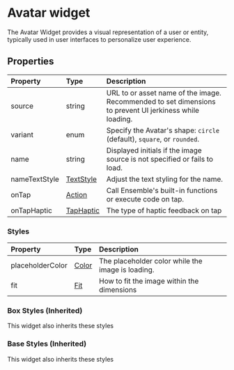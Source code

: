 
# Avatar widget

The Avatar Widget provides a visual representation of a user or entity, typically used in user interfaces to personalize user experience.

<EnsemblePreview 
  appId="e24402cb-75e2-404c-866c-29e6c3dd7992"
  screenId="kJ9eqI5BPL30IwjnEDdJ"
  height="700px"
/>


## Properties

| Property      | Type                                           | Description                                                                                             |
|:--------------|:-----------------------------------------------|:--------------------------------------------------------------------------------------------------------|
| source        | string                                         | URL to or asset name of the image. Recommended to set dimensions to prevent UI jerkiness while loading. |
| variant       | enum                                           | Specify the Avatar's shape: `circle` (default), `square`, or `rounded`.                                 |
| name          | string                                         | Displayed initials if the image source is not specified or fails to load.                               |
| nameTextStyle | [TextStyle](/widgets/types#TextStyle) | Adjust the text styling for the name.                                                                   |
| onTap         | [Action](/actions/directory)            | Call Ensemble's built-in functions or execute code on tap.                                              |
| onTapHaptic   | [TapHaptic](/widgets/types#TapHaptic) | The type of haptic feedback on tap                                                                      |

### Styles

| Property         | Type                                   | Description                                       |
|:-----------------|:---------------------------------------|:--------------------------------------------------|
| placeholderColor | [Color](/widgets/types#Color) | The placeholder color while the image is loading. |
| fit              | [Fit](/widgets/types#Fit)     | How to fit the image within the dimensions        |

### Box Styles (Inherited)
This widget also inherits these styles

<BoxStyles />

### Base Styles (Inherited)
This widget also inherits these styles

<BaseStyles />
